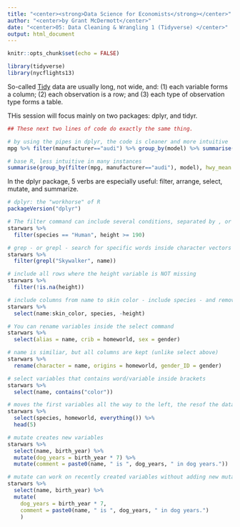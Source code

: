 ```yaml
---
title: "<center><strong>Data Science for Economists</strong></center>"
author: "<center>by Grant McDermott</center>"
date: "<center>05: Data Cleaning & Wrangling 1 (Tidyverse) </center>"
output: html_document
---
```


```r

knitr::opts_chunk$set(echo = FALSE)

library(tidyverse)
library(nycflights13)

```


So-called [Tidy](https://vita.had.co.nz/papers/tidy-data.pdf) data are usually long, not wide, and: (1) each variable forms a column; (2) each observation is a row; and (3) each type of observation type forms a table. 

THis session will focus mainly on two packages: dplyr, and tidyr.




```r

## These next two lines of code do exactly the same thing.

# by using the pipes in dplyr, the code is cleaner and more intuitive
mpg %>% filter(manufacturer=="audi") %>% group_by(model) %>% summarise(hwy_mean = mean(hwy))

# base R, less intuitive in many instances 
summarise(group_by(filter(mpg, manufacturer=="audi"), model), hwy_mean = mean(hwy))


```


In the dplyr package, 5 verbs are especially useful: filter, arrange, select, mutate, and summarize.

```r

# dplyr: the "workhorse" of R
packageVersion("dplyr")


```



```r

# The filter command can include several conditions, separated by , or &
starwars %>% 
  filter(species == "Human", height >= 190)


```


```r

# grep - or grepl - search for specific words inside character vectors
starwars %>% 
  filter(grepl("Skywalker", name))

```



```r

# include all rows where the height variable is NOT missing
starwars %>% 
  filter(!is.na(height))

```


```r

# include columns from name to skin color - include species - and remove height
starwars %>% 
  select(name:skin_color, species, -height)

```


```r

# You can rename variables inside the select command
starwars %>%
  select(alias = name, crib = homeworld, sex = gender)

# name is similiar, but all columns are kept (unlike select above)
starwars %>%
  rename(character = name, origins = homeworld, gender_ID = gender)

```

```r

# select variables that contains word/variable inside brackets 
starwars %>% 
  select(name, contains("color"))

```


```r

# moves the first variables all the way to the left, the resof the data follows with the everything() command
starwars %>% 
  select(species, homeworld, everything()) %>%
  head(5)

```

```r

# mutate creates new variables
starwars %>% 
  select(name, birth_year) %>%
  mutate(dog_years = birth_year * 7) %>%
  mutate(comment = paste0(name, " is ", dog_years, " in dog years."))

```

```r

# mutate can work on recently created variables without adding new mutate command 
starwars %>% 
  select(name, birth_year) %>%
  mutate(
    dog_years = birth_year * 7,
    comment = paste0(name, " is ", dog_years, " in dog years.")
    )



```

